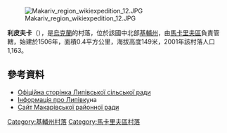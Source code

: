 [[Image:Makariv_region_wikiexpedition_12.JPG|right]]

'''利皮夫卡'''（{{lang-uk|Липівка}}），是[[烏克蘭|烏克蘭]]的村落，位於該國中北部[[基輔州|基輔州]]，由[[馬卡里夫區|馬卡里夫區]]負責管轄，始建於1506年，面積0.4平方公里，海拔高度149米，2001年該村落人口1,163。

{{coord|50|30|25|N|29|48|35|E|scale:30000|display=title}}

==參考資料==
* [http://rada-makariv.org/lypivska-silska-rada.html Офіційна сторінка Липівської сільської ради]{{Wayback|url=http://rada-makariv.org/lypivska-silska-rada.html |date=20140103031848 }}
* [http://adm.makariv.org/index.php?option=com_content&view=article&id=216 Інформація про Липівку]на {{Wayback|url=http://adm.makariv.org/index.php?option=com_content&view=article&id=216 |date=20150402000656 }}
* [https://web.archive.org/web/20140103031848/http://rada-makariv.org/ Сайт Макарівської районної ради]

{{DEFAULTSORT:Липівка}}
[[Category:基輔州村落|Category:基輔州村落]]
[[Category:馬卡里夫區村落|Category:馬卡里夫區村落]]


{{Kiev-geo-stub}}